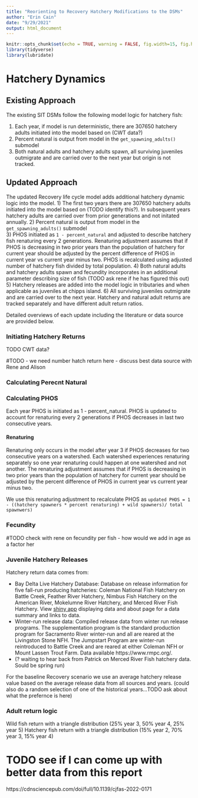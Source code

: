 ```yaml
---
title: "Reorienting to Recovery Hatchery Modifications to the DSMs"
author: "Erin Cain"
date: "9/29/2021"
output: html_document    
---
```


```r
knitr::opts_chunk$set(echo = TRUE, warning = FALSE, fig.width=15, fig.height=10)
library(tidyverse)
library(lubridate)
```

# Hatchery Dynamics

## Existing Approach

The existing SIT DSMs follow the following model logic for hatchery fish:

1)  Each year, if model is run deterministic, there are 307650 hatchery adults initiated into the model based on (CWT data?)
2)  Percent natural is output from model in the `get_spawning_adults()` submodel
3)  Both natural adults and hatchery adults spawn, all surviving juveniles outmigrate and are carried over to the next year but origin is not tracked.

## Updated Approach

The updated Recovery life cycle model adds additional hatchery dynamic logic into the model. 
1) The first two years there are 307650 hatchery adults initiated into the model based on (TODO identify this?). In subsequent years hatchery adults are carried over from prior generations and not initated annually. 
2) Percent natural is output from model in the `get_spawning_adults()` submodel\
3) PHOS initiated as `1 - percent_natural` and adjusted to describe hatchery fish renaturing every 2 generations. Renaturing adjustment assumes that if PHOS is decreasing in two prior years than the population of hatchery for current year should be adjusted by the percent difference of PHOS in current year vs current year minus two. PHOS is recalculated using adjusted number of hatchery fish divided by total population. 
4) Both natural adults and hatchery adults spawn and fecundity incorporates in an additional parameter describing size of fish (TODO ask rene if he has figured this out) 
5) Hatchery releases are added into the model logic in tributaries and when applicable as juveniles at chipps island. 
6) All surviving juveniles outmigrate and are carried over to the next year. Hatchery and natural adult returns are tracked separately and have different adult return ratios.

Detailed overviews of each update including the literature or data source are provided below.

### Initiating Hatchery Returns

TODO CWT data?

#TODO - we need number hatch return here - discuss best data source with Rene and Alison

### Calculating Perecnt Natural

### Calculating PHOS

Each year PHOS is initiated as 1 - percent_natural. PHOS is updated to account for renaturing every 2 generations if PHOS decreases in last two consecutive years. 

#### Renaturing

Renaturing only occurs in the model after year 3 if PHOS decreases for two consecutive years on a watershed.
Each watershed experiences renaturing separately so one year renaturing could happen at one watershed and not another. 
The renaturing adjustment assumes that if PHOS is decreasing in two prior years than the population of hatchery for current year should be adjusted by the percent difference of PHOS in current year vs current year minus two. 

We use this renaturing adjustment to recalculate PHOS as `updated PHOS = 1 - ((hatchery spawners * percent renaturing) + wild spawners)/ total spawnwers)`

### Fecundity

#TODO check with rene on fecundity per fish - how would we add in age as a factor her

### Juvenile Hatchery Releases

Hatchery return data comes from: 

* Bay Delta Live Hatchery Database: Database on release information for five fall-run producing hatcheries: Coleman National Fish Hatchery on Battle Creek, Feather River Hatchery, Nimbus Fish Hatchery on the American River, Mokelumne River Hatchery, and Merced River Fish Hatchery. View [shiny app](https://baydeltalive.com/fish/hatchery-releases) displaying data and about page for a data summary and links to data. 
* Winter-run release data: Compiled release data from winter run release programs. The supplementation program is the standard production program for Sacramento River winter-run and all are reared at the Livingston Stone NFH. The Jumpstart Program are winter-run reintroduced to Battle Creek and are reared at either Coleman NFH or Mount Lassen Trout Farm. Data available https://www.rmpc.org/. 
* (? waiting to hear back from Patrick on Merced River Fish hatchery data. Sould be spring run)

For the baseline Recovery scenario we use an average hatchery release value based on the average release data from all sources and years. (could also do a random selection of one of the historical years...TODO ask about what the prefernce is here)

### Adult return logic

Wild fish return with a triangle distribution (25% year 3, 50% year 4, 25% year 5)
Hatchery fish return with a triangle distribution (15% year 2, 70% year 3, 15% year 4)

# TODO see if I can come up with better data from this report
https://cdnsciencepub.com/doi/full/10.1139/cjfas-2022-0171
